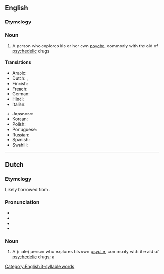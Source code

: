 ==English==

===Etymology===
{{confix|en|psycho|naut}}

===Noun===
{{wikipedia}}
{{en-noun}}

# A person who explores his or her own [[psyche]], commonly with the aid of [[psychedelic]] drugs

====Translations====
{{trans-top}}
* Arabic: {{t-needed|ar}}
* Dutch: {{t+|nl|psychonaut|m}}, {{t|nl|psychonaute|f}}
* Finnish: {{t|fi|psykonautti}}
* French: {{t+|fr|psychonaute|m|f}}
* German: {{t|de|Psychonaut|m}}
* Hindi: {{t-needed|hi}}
* Italian: {{t-needed|ii}}
{{trans-mid}}
* Japanese: {{t-needed|ja}}
* Korean: {{t-needed|ko}}
* Polish: {{t-needed|pl}}
* Portuguese: {{t-needed|pt}}
* Russian: {{t-needed|ru}}
* Spanish: {{t|es|psiconauta|m|f}}
* Swahili: {{t-needed|sw}}
{{trans-bottom}}

[[Category:English 3-syllable words]]

----

==Dutch==
{{wikipedia|lang=nl}}
===Etymology===
Likely borrowed from {{bor|nl|en|psychonaut}}.

===Pronunciation===
* {{IPA|nl|/ˌpsi.xoːˈnɑu̯t/}}
* {{audio|nl|Nl-psychonaut.ogg|Audio}}
* {{hyphenation|nl|psy|cho|naut}}
* {{rhymes|nl|ɑu̯t}}

===Noun===
{{nl-noun|m|-en|psychonautje|f=psychonaute}}

# A (male) person who explores his own [[psyche]], commonly with the aid of [[psychedelic]] drugs; a {{l|en|psychonaut}}